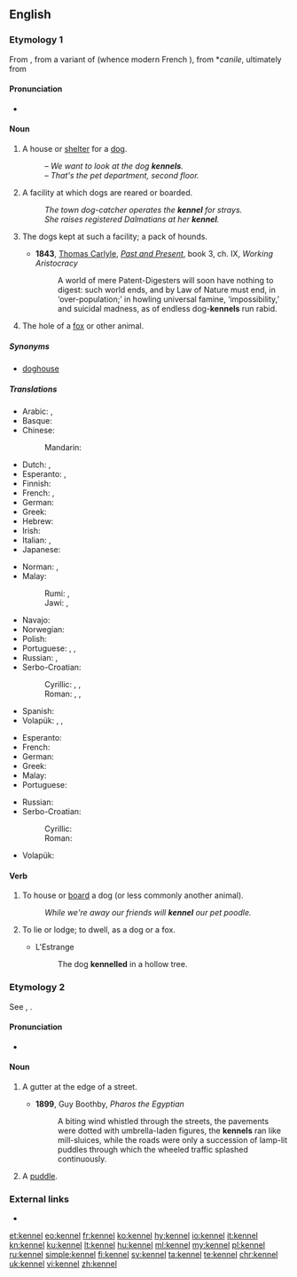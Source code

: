 ==English==

===Etymology 1===
From {{etyl|xno|en}}, from a {{etyl|ONF.|en}} variant of {{etyl|fro|en}} {{term|chenil|lang=fro}} (whence modern French {{term|chenil|lang=fr}}), from {{etyl|VL.|en}} *''canile'', ultimately from {{etyl|la|en}} {{term|canis|lang=la}}

====Pronunciation====
* {{rhymes|ɛnəl|lang=en}}

====Noun====
{{en-noun}}

# A house or [[shelter]] for a [[dog]].
#: ''&ndash; We want to look at the dog '''kennels'''.<br>&ndash; That's the pet department, second floor.''
# A facility at which dogs are reared or boarded.
#: ''The town dog-catcher operates the '''kennel''' for strays.''
#: ''She raises registered Dalmatians at her '''kennel'''. ''
# {{context|UK|lang=en}} The dogs kept at such a facility; a pack of hounds.
#: {{rfquotek|Shakespeare}}
#* '''1843''', [[w:Thomas_Carlyle|Thomas Carlyle]], ''[[:w:Past and Present (book)|Past and Present]]'', book 3, ch. IX, ''Working Aristocracy''
#*: A world of mere Patent-Digesters will soon have nothing to digest:  such world ends, and by Law of Nature must end, in ‘over-population;’  in howling universal famine, ‘impossibility,’ and suicidal madness, as of endless dog-'''kennels''' run rabid.
# The hole of a [[fox]] or other animal.

=====Synonyms=====
* {{sense|shelter for a dog}} [[doghouse]]

=====Translations=====
{{trans-top|shelter for a dog}}
* Arabic: {{t+|ar|بَيْت|m}}, {{t|ar|بَيْت اَلْكَلْب|m}}
* Basque: {{t+|eu|txakurtegi}}
* Chinese:
*: Mandarin: {{t+|cmn|狗屋|tr=gǒuwū|sc=Hani}}
* Dutch: {{t|nl|kennel|m}}, {{t|nl|hondenhok|n}}
* Esperanto: {{t|eo|hundejo}}, {{t|eo|hundujo}}
* Finnish: {{t+|fi|koirankoppi}}
* French: {{t+|fr|chenil|m}}, {{t+|fr|niche|f}}
* German: {{t+|de|Hundehütte|m}}
* Greek: {{t|el|σκυλόσπιτο|n}}
* Hebrew: {{t+|he|מלונה|f|tr=melu'na|sc=Hebr}}
* Irish: {{t|ga|cró madra|m}}
* Italian: {{t+|it|canile|m}}, {{t+|it|cuccia|f}}
* Japanese: {{t+|ja|犬小屋|tr=いぬごや, inugoya}}
{{trans-mid}}
* Norman: {{t|nrf|niche|f}}, {{t|nrf|câniche|f}}
* Malay:
*: Rumi: {{t|ms|rumah anjing}}, {{t|ms|rumah asu}}
*: Jawi: {{t|ms|رومه انجيڠ|sc=Arab}}, {{t|ms|رومه اسو|sc=Arab}}
* Navajo: {{t|nv|łééchąąʼí bighan}}
* Norwegian: {{t|no|hundehus|n}}
* Polish: {{t+|pl|buda|f}}
* Portuguese: {{t|pt|canil|m}}, {{t|pt|casota|f}},  {{t|pt|casinha de cachorro|f}}
* Russian: {{t+|ru|конура́|f}}, {{qualifier|соба́чья}} {{t+|ru|бу́дка|f}}
* Serbo-Croatian:
*: Cyrillic: {{t|sh|псећа кућица|f}}, {{t|sh|пасја кућица|f}}, {{t|sh|штенара|f}}
*: Roman: {{t|sh|pseća kućica|f}}, {{t|sh|pasja kućica|f}}, {{t+|sh|štenara|f}}
* Spanish: {{t|es|perrera|f}}
* Volapük: {{t|vo|dogadom}}, {{t|vo|dogalecek}}, {{t|vo|dogadomil}}
{{trans-bottom}}

{{trans-top|facility where dogs are reared or boarded}}
* Esperanto: {{t|eo|hundejo}}
* French: {{t+|fr|chenil|m}}
* German: {{t+|de|Zwinger|m}}
* Greek: {{t|el|κυνοτροφείο|n}}
* Malay: {{t|ms|tempat perlindungan anjing}}
* Portuguese: {{t|pt|canil|m}}
{{trans-mid}}
* Russian: {{t+|ru|пса́рня|f}}
* Serbo-Croatian:
*: Cyrillic: {{t|sh|псетарник|m}}
*: Roman: {{t|sh|psetarnik|m}}
* Volapük: {{t|vo|dogibridöp}}
{{trans-bottom}}

====Verb====
{{en-verb|kennels|kenneling|pres_ptc2=kennelling|kenneled|past2=kennelled}}

# {{context|transitive|lang=en}} To house or [[board]] a dog (or less commonly another animal).
#: ''While we're away our friends will '''kennel''' our pet poodle.''
# {{context|intransitive|lang=en}} To lie or lodge; to dwell, as a dog or a fox.
#* L'Estrange
#*: The dog '''kennelled''' in a hollow tree.

===Etymology 2===
See {{term|channel|lang=en}}, {{term|canal|lang=en}}.

====Pronunciation====
* {{rfp|lang=en}}

====Noun====
{{en-noun}}

# {{context|obsolete|lang=en}} A gutter at the edge of a street.
#* '''1899''', Guy Boothby, ''Pharos the Egyptian''
#*: A biting wind whistled through the streets, the pavements were dotted with umbrella-laden figures, the '''kennels''' ran like mill-sluices, while the roads were only a succession of lamp-lit puddles through which the wheeled traffic splashed continuously.
#: {{rfquotek|Bishop Hall}}
# {{context|obsolete|lang=en}} A [[puddle]].

===External links===
* {{projectlink|1911|Kennel}}

[[et:kennel]]
[[eo:kennel]]
[[fr:kennel]]
[[ko:kennel]]
[[hy:kennel]]
[[io:kennel]]
[[it:kennel]]
[[kn:kennel]]
[[ku:kennel]]
[[lt:kennel]]
[[hu:kennel]]
[[ml:kennel]]
[[my:kennel]]
[[pl:kennel]]
[[ru:kennel]]
[[simple:kennel]]
[[fi:kennel]]
[[sv:kennel]]
[[ta:kennel]]
[[te:kennel]]
[[chr:kennel]]
[[uk:kennel]]
[[vi:kennel]]
[[zh:kennel]]